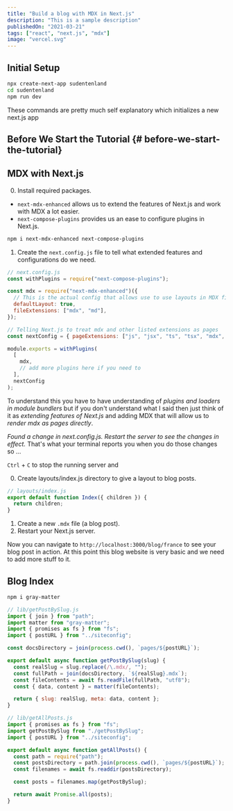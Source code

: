 ```yaml
---
title: "Build a blog with MDX in Next.js"
description: "This is a sample description"
publishedOn: "2021-03-21"
tags: ["react", "next.js", "mdx"]
image: "vercel.svg"
---
```


## Initial Setup

```bash
npx create-next-app sudentenland
cd sudentenland
npm run dev
```


<Counter />

These commands are pretty much self explanatory which initializes a new next.js app

## Before We Start the Tutorial {# before-we-start-the-tutorial}

## MDX with Next.js

0. Install required packages.

- `next-mdx-enhanced` allows us to extend the features of Next.js and work with MDX a lot easier.
- `next-compose-plugins` provides us an ease to configure plugins in Next.js.

```bash
npm i next-mdx-enhanced next-compose-plugins
```

1. Create the `next.config.js` file to tell what extended features and configurations do we need.

```js
// next.config.js
const withPlugins = require("next-compose-plugins");

const mdx = require("next-mdx-enhanced")({
  // This is the actual config that allows use to use layouts in MDX files
  defaultLayout: true,
  fileExtensions: ["mdx", "md"],
});

// Telling Next.js to treat mdx and other listed extensions as pages
const nextConfig = { pageExtensions: ["js", "jsx", "ts", "tsx", "mdx", "md"] };

module.exports = withPlugins(
  [
    mdx,
    // add more plugins here if you need to
  ],
  nextConfig
);
```

To understand this you have to have understanding of _plugins and loaders in module bundlers_ but if you don't understand what I said then just think of it as _extending features of Next.js_ and adding MDX that will allow us to _render mdx as pages directly_.

_Found a change in next.config.js. Restart the server to see the changes in effect._
That's what your terminal reports you when you do those changes so ...

`Ctrl` + `C` to stop the running server and

0. Create layouts/index.js directory to give a layout to blog posts.

```js
// layouts/index.js
export default function Index({ children }) {
  return children;
}
```

1. Create a new `.mdx` file (a blog post).
2. Restart your Next.js server.

Now you can navigate to `http://localhost:3000/blog/france` to see your blog post in action. At this point this blog website is very basic and we need to add more stuff to it.

## Blog Index

```bash
npm i gray-matter
```

```js
// lib/getPostBySlug.js
import { join } from "path";
import matter from "gray-matter";
import { promises as fs } from "fs";
import { postURL } from "../siteconfig";

const docsDirectory = join(process.cwd(), `pages/${postURL}`);

export default async function getPostBySlug(slug) {
  const realSlug = slug.replace(/\.mdx/, "");
  const fullPath = join(docsDirectory, `${realSlug}.mdx`);
  const fileContents = await fs.readFile(fullPath, "utf8");
  const { data, content } = matter(fileContents);

  return { slug: realSlug, meta: data, content };
}
```

```js
// lib/getAllPosts.js
import { promises as fs } from "fs";
import getPostBySlug from "./getPostBySlug";
import { postURL } from "../siteconfig";

export default async function getAllPosts() {
  const path = require("path");
  const postsDirectory = path.join(process.cwd(), `pages/${postURL}`);
  const filenames = await fs.readdir(postsDirectory);

  const posts = filenames.map(getPostBySlug);

  return await Promise.all(posts);
}
```
